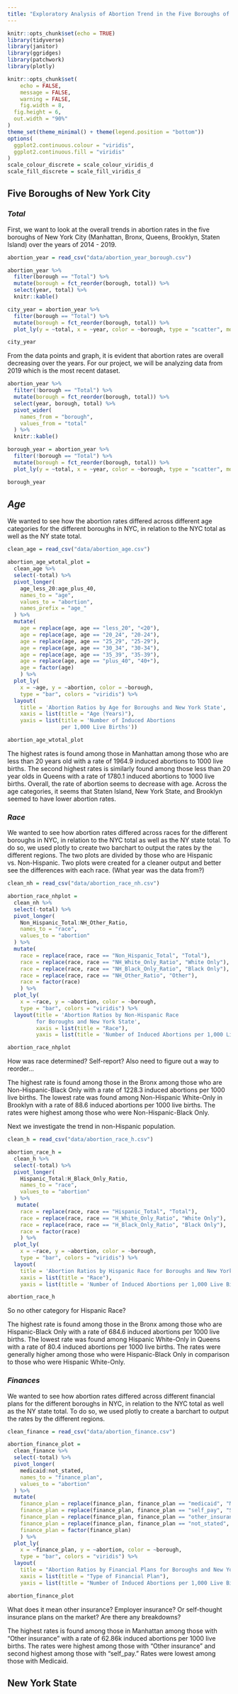 ```yaml
---
title: "Exploratory Analysis of Abortion Trend in the Five Boroughs of NYC "
---
```


```r
knitr::opts_chunk$set(echo = TRUE)
library(tidyverse)
library(janitor)
library(ggridges)
library(patchwork)
library(plotly)

knitr::opts_chunk$set(
	echo = FALSE,
	message = FALSE,
	warning = FALSE,
	fig.width = 8, 
  fig.height = 6,
  out.width = "90%"
)
theme_set(theme_minimal() + theme(legend.position = "bottom"))
options(
  ggplot2.continuous.colour = "viridis",
  ggplot2.continuous.fill = "viridis"
)
scale_colour_discrete = scale_colour_viridis_d
scale_fill_discrete = scale_fill_viridis_d
```


## Five Boroughs of New York City

### *Total*

First, we want to look at the overall trends in abortion rates in the five boroughs of New York City (Manhattan, Bronx, Queens, Brooklyn, Staten Island) over the years of 2014 - 2019.

```r
abortion_year = read_csv("data/abortion_year_borough.csv")

abortion_year %>% 
  filter(borough == "Total") %>% 
  mutate(borough = fct_reorder(borough, total)) %>% 
  select(year, total) %>% 
  knitr::kable()

city_year = abortion_year %>% 
  filter(borough == "Total") %>% 
  mutate(borough = fct_reorder(borough, total)) %>% 
  plot_ly(y = ~total, x = ~year, color = ~borough, type = "scatter", mode = "line", colors = "viridis")

city_year
```

From the data points and graph, it is evident that abortion rates are overall decreasing over the years. For our project, we will be analyzing data from 2019 which is the most recent dataset. 

```r
abortion_year %>% 
  filter(!borough == "Total") %>% 
  mutate(borough = fct_reorder(borough, total)) %>% 
  select(year, borough, total) %>% 
  pivot_wider(
    names_from = "borough",
    values_from = "total"
  ) %>% 
  knitr::kable()

borough_year = abortion_year %>% 
  filter(!borough == "Total") %>% 
  mutate(borough = fct_reorder(borough, total)) %>% 
  plot_ly(y = ~total, x = ~year, color = ~borough, type = "scatter", mode = "line", colors = "viridis")

borough_year
```


## *Age* 

We wanted to see how the abortion rates differed across different age categories for the different boroughs in NYC, in relation to the NYC total as well as the NY state total. 

```r
clean_age = read_csv("data/abortion_age.csv")

abortion_age_wtotal_plot = 
  clean_age %>%
  select(-total) %>%
  pivot_longer(
    age_less_20:age_plus_40,
    names_to = "age", 
    values_to = "abortion",
    names_prefix = "age_"
  ) %>%
  mutate(
    age = replace(age, age == "less_20", "<20"),
    age = replace(age, age == "20_24", "20-24"),
    age = replace(age, age == "25_29", "25-29"),
    age = replace(age, age == "30_34", "30-34"),
    age = replace(age, age == "35_39", "35-39"),
    age = replace(age, age == "plus_40", "40+"),
    age = factor(age)
    ) %>% 
  plot_ly(
    x = ~age, y = ~abortion, color = ~borough, 
    type = "bar", colors = "viridis") %>% 
  layout(
    title = 'Abortion Ratios by Age for Boroughs and New York State', 
    xaxis = list(title = "Age (Years)"),
    yaxis = list(title = 'Number of Induced Abortions 
                 per 1,000 Live Births'))

abortion_age_wtotal_plot
```

The highest rates is found among those in Manhattan among those who are less than 20 years old with a rate of 1964.9 induced abortions to 1000 live births. The second highest rates is similarly found among those less than 20 year olds in Queens with a rate of 1780.1 induced abortions to 1000 live births. Overall, the rate of abortion seems to decrease with age. Across the age categories, it seems that Staten Island, New York State, and Brooklyn seemed to have lower abortion rates. 


### *Race* 

We wanted to see how abortion rates differed across races for the different boroughs in NYC, in relation to the NYC total as well as the NY state total. To do so, we used plotly to create two barchart to output the rates by the different regions. The two plots are divided by those who are Hispanic vs. Non-Hispanic. Two plots were created for a cleaner output and better see the differences with each race. (What year was the data from?)

```r
clean_nh = read_csv("data/abortion_race_nh.csv")

abortion_race_nhplot = 
  clean_nh %>%
  select(-total) %>%
  pivot_longer(
    Non_Hispanic_Total:NH_Other_Ratio,
    names_to = "race", 
    values_to = "abortion"
  ) %>%
  mutate(
    race = replace(race, race == "Non_Hispanic_Total", "Total"),
    race = replace(race, race == "NH_White_Only_Ratio", "White Only"),
    race = replace(race, race == "NH_Black_Only_Ratio", "Black Only"),
    race = replace(race, race == "NH_Other_Ratio", "Other"),
    race = factor(race)
    ) %>% 
  plot_ly(
    x = ~race, y = ~abortion, color = ~borough, 
    type = "bar", colors = "viridis") %>% 
  layout(title = 'Abortion Ratios by Non-Hispanic Race 
         for Boroughs and New York State', 
         xaxis = list(title = "Race"),
         yaxis = list(title = 'Number of Induced Abortions per 1,000 Live Births'))

abortion_race_nhplot
```

How was race determined? Self-report? 
Also need to figure out a way to reorder...

The highest rate is found among those in the Bronx among those who are Non-Hispanic-Black Only with a rate of 1228.3 induced abortions per 1000 live births. The lowest rate was found among Non-Hispanic White-Only in Brooklyn with a rate of 88.6 induced abortions per 1000 live births. The rates were highest among those who were Non-Hispanic-Black Only. 


Next we investigate the trend in non-Hispanic population.

```r
clean_h = read_csv("data/abortion_race_h.csv")

abortion_race_h = 
  clean_h %>%
  select(-total) %>%
  pivot_longer(
    Hispanic_Total:H_Black_Only_Ratio,
    names_to = "race", 
    values_to = "abortion"
  ) %>%
   mutate(
    race = replace(race, race == "Hispanic_Total", "Total"),
    race = replace(race, race == "H_White_Only_Ratio", "White Only"),
    race = replace(race, race == "H_Black_Only_Ratio", "Black Only"),
    race = factor(race)
    ) %>% 
  plot_ly(
    x = ~race, y = ~abortion, color = ~borough, 
    type = "bar", colors = "viridis") %>% 
  layout(
    title = 'Abortion Ratios by Hispanic Race for Boroughs and New York State',
    xaxis = list(title = "Race"),
    yaxis = list(title = 'Number of Induced Abortions per 1,000 Live Births'))

abortion_race_h
```

So no other category for Hispanic Race?

The highest rate is found among those in the Bronx among those who are Hispanic-Black Only with a rate of 684.6 induced abortions per 1000 live births. The lowest rate was found among Hispanic White-Only in Queens with a rate of 80.4 induced abortions per 1000 live births. The rates were generally higher among those who were Hispanic-Black Only in comparison to those who were Hispanic White-Only. 

### *Finances* 

We wanted to see how abortion rates differed across different financial plans for the different boroughs in NYC, in relation to the NYC total as well as the NY state total. To do so, we used plotly to create a barchart to output the rates by the different regions. 

```r
clean_finance = read_csv("data/abortion_finance.csv")

abortion_finance_plot = 
  clean_finance %>%
  select(-total) %>% 
  pivot_longer(
    medicaid:not_stated,
    names_to = "finance_plan", 
    values_to = "abortion"
  ) %>% 
  mutate(
    finance_plan = replace(finance_plan, finance_plan == "medicaid", "Medicaid"),
    finance_plan = replace(finance_plan, finance_plan == "self_pay", "Self Pay"),
    finance_plan = replace(finance_plan, finance_plan == "other_insurance", "Other Insurance"),
    finance_plan = replace(finance_plan, finance_plan == "not_stated", "Not Stated"),
    finance_plan = factor(finance_plan)
    ) %>% 
  plot_ly(
    x = ~finance_plan, y = ~abortion, color = ~borough, 
    type = "bar", colors = "viridis") %>% 
  layout(
    title = "Abortion Ratios by Financial Plans for Boroughs and New York State", 
    xaxis = list(title = "Type of Financial Plan"),
    yaxis = list(title = "Number of Induced Abortions per 1,000 Live Births"))

abortion_finance_plot
```

What does it mean other insurance? Employer insurance? Or self-thought insurance plans on the market? Are there any breakdowns?

The highest rates is found among those in Manhattan among those with "Other insurance" with a rate of 62.86k induced abortions per 1000 live births. The rates were highest among those with "Other insurance" and second highest among those with "self_pay." Rates were lowest among those with Medicaid. 


## New York State


